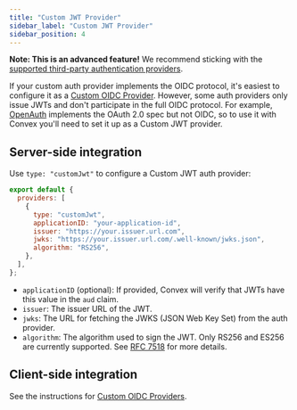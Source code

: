 ```yaml
---
title: "Custom JWT Provider"
sidebar_label: "Custom JWT Provider"
sidebar_position: 4
---
```


**Note: This is an advanced feature!** We recommend sticking with the
[supported third-party authentication providers](/auth.mdx).

If your custom auth provider implements the OIDC protocol, it's easiest to
configure it as a [Custom OIDC Provider](/auth/advanced/custom-auth). However,
some auth providers only issue JWTs and don't participate in the full OIDC
protocol. For example, [OpenAuth](https://openauth.js.org/) implements the OAuth
2.0 spec but not OIDC, so to use it with Convex you'll need to set it up as a
Custom JWT provider.

## Server-side integration

Use `type: "customJwt"` to configure a Custom JWT auth provider:

```js noDialect title="convex/auth.config.js"
export default {
  providers: [
    {
      type: "customJwt",
      applicationID: "your-application-id",
      issuer: "https://your.issuer.url.com",
      jwks: "https://your.issuer.url.com/.well-known/jwks.json",
      algorithm: "RS256",
    },
  ],
};
```

- `applicationID` (optional): If provided, Convex will verify that JWTs have
  this value in the `aud` claim.
- `issuer`: The issuer URL of the JWT.
- `jwks`: The URL for fetching the JWKS (JSON Web Key Set) from the auth
  provider.
- `algorithm`: The algorithm used to sign the JWT. Only RS256 and ES256 are
  currently supported. See
  [RFC 7518](https://datatracker.ietf.org/doc/html/rfc7518#section-3.1) for more
  details.

## Client-side integration

See the instructions for
[Custom OIDC Providers](/auth/advanced/custom-auth#client-side-integration).
